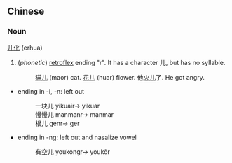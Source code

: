 ==Chinese==
===Noun===
[[儿]][[化]] (erhua)

# (''phonetic'') [[retroflex]] ending "r". It has a character 儿, but has no syllable.
#:[[猫儿]] (maor) cat. [[花儿]] (huar) flower. 他[[火儿]]了. He got angry.

*ending in -i, -n: left out
*:一块儿 yikuair-> yikuar
*:慢慢儿 manmanr-> manmar
*:根儿 genr-> ger

*ending in -ng: left out and nasalize vowel
*:有空儿 youkongr-> youkõr